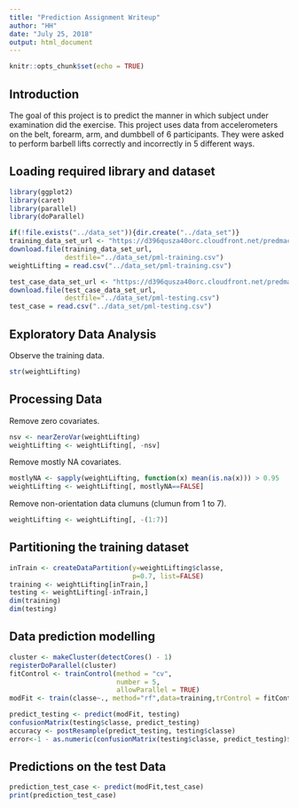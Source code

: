 ---
title: "Prediction Assignment Writeup"
author: "HH"
date: "July 25, 2018"
output: html_document
---

```{r setup, include=FALSE}
knitr::opts_chunk$set(echo = TRUE)
```


## Introduction
The goal of this project is to predict the manner in which subject under examination did the exercise. This project uses data from accelerometers on the belt, forearm, arm, and dumbbell of 6 participants. They were asked to perform barbell lifts correctly and incorrectly in 5 different ways.

## Loading required library and dataset
```{r warning=FALSE, echo=TRUE}
library(ggplot2)
library(caret)
library(parallel)
library(doParallel)

if(!file.exists("../data_set")){dir.create("../data_set")}
training_data_set_url <- "https://d396qusza40orc.cloudfront.net/predmachlearn/pml-training.csv"
download.file(training_data_set_url,
              destfile="../data_set/pml-training.csv")
weightLifting = read.csv("../data_set/pml-training.csv")

test_case_data_set_url <- "https://d396qusza40orc.cloudfront.net/predmachlearn/pml-testing.csv"
download.file(test_case_data_set_url,
              destfile="../data_set/pml-testing.csv")
test_case = read.csv("../data_set/pml-testing.csv")

```
## Exploratory Data Analysis
Observe the training data.
```{r warning=FALSE, echo=TRUE}
str(weightLifting)
```

## Processing Data
Remove zero covariates.
```{r warning=FALSE, echo=TRUE}
nsv <- nearZeroVar(weightLifting)
weightLifting <- weightLifting[, -nsv]
```
Remove mostly NA covariates.
```{r warning=FALSE, echo=TRUE}
mostlyNA <- sapply(weightLifting, function(x) mean(is.na(x))) > 0.95
weightLifting <- weightLifting[, mostlyNA==FALSE]
```
Remove non-orientation data clumuns (clumun from 1 to 7).
```{r warning=FALSE, echo=TRUE}
weightLifting <- weightLifting[, -(1:7)]
```
## Partitioning the training dataset
```{r warning=FALSE, echo=TRUE}
inTrain <- createDataPartition(y=weightLifting$classe,
                               p=0.7, list=FALSE)
training <- weightLifting[inTrain,]
testing <- weightLifting[-inTrain,]
dim(training)
dim(testing)
```
## Data prediction modelling
```{r warning=FALSE, echo=TRUE}
cluster <- makeCluster(detectCores() - 1)
registerDoParallel(cluster)
fitControl <- trainControl(method = "cv",
                           number = 5,
                           allowParallel = TRUE)
modFit <- train(classe~., method="rf",data=training,trControl = fitControl)

predict_testing <- predict(modFit, testing)
confusionMatrix(testing$classe, predict_testing)
accuracy <- postResample(predict_testing, testing$classe)
error<-1 - as.numeric(confusionMatrix(testing$classe, predict_testing)$overall[1])
```
## Predictions on the test Data
```{r warning=FALSE, echo=TRUE}
prediction_test_case <- predict(modFit,test_case)
print(prediction_test_case)
```

